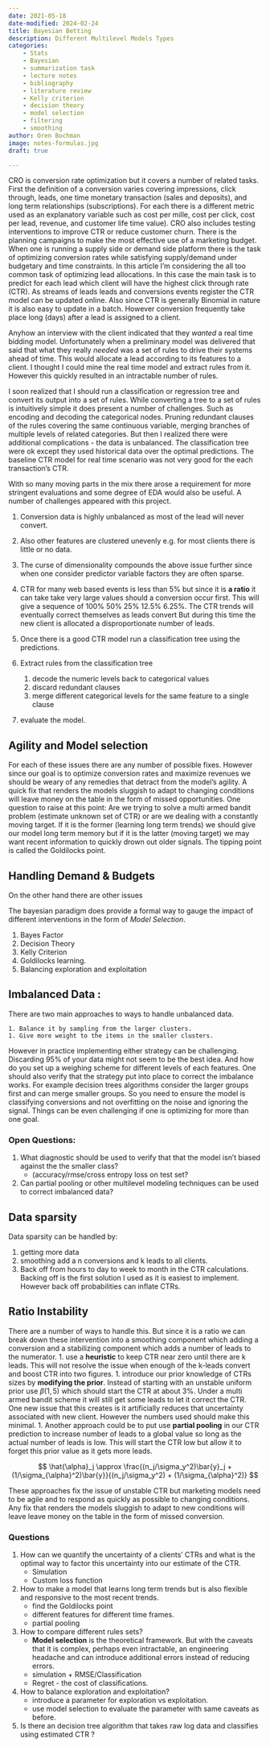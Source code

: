 ```yaml
---
date: 2021-05-18
date-modified: 2024-02-24
title: Bayesian Betting
description: Different Multilevel Models Types
categories:
    - Stats 
    - Bayesian 
    - summarization task
    - lecture notes
    - bibliography
    - literature review
    - Kelly criterion
    - decision theory
    - model selection
    - filtering
    - smoothing
author: Oren Bochman
image: notes-formulas.jpg
draft: true

---
```


CRO is conversion rate optimization but it covers a number of related tasks. First the definition of a conversion varies covering impressions, click through, leads,  one time monetary transaction (sales and deposits), and long term relationships (subscriptions). For each there is a different metric used as an explanatory variable such as cost per mille, cost per click, cost per lead, revenue, and customer life time value). CRO also includes testing interventions to improve CTR or reduce customer churn. There is the planning campaigns to make the most effective use of a marketing budget. When one is running a supply side or demand side platform there is the task of optimizing conversion rates while satisfying supply/demand under budgetary and time constraints. 
In this article I'm considering the all too common task of optimizing lead allocations. In this case the main task is to predict for each lead which client will have the highest click through rate (CTR). As streams of leads leads and conversions events register the CTR model can be updated online. Also since CTR is generally Binomial in nature it is also easy to update in a batch. However conversion frequently take place long (days) after a lead is assigned to a client. 

Anyhow an interview with the client indicated that they *wanted* a real time bidding model. Unfortunately when a preliminary model was delivered that said that what they really *needed* was a set of rules to drive their systems ahead of time. This would allocate a lead according to its features to a client. I thought I could mine the real time model and extract rules from it. However this quickly resulted in an intractable number of rules.

I soon realized that I should run a classification or regression tree and convert its output into a set of rules. While converting a tree to a set of rules is intuitively simple it does present a number of challenges. Such as encoding and decoding the categorical nodes. Pruning redundant clauses of the rules covering the same continuous variable, merging branches of multiple levels of related categories. But then I realized there were additional complications - the data is unbalanced. The classification tree were ok except they used historical data over the optimal predictions. The baseline CTR model for real time scenario was not very good for the each transaction's CTR. 

With so many moving parts in the mix there arose a requirement for more stringent evaluations and some degree of EDA would also be useful.
A number of challenges appeared with this project. 

1. Conversion data is highly unbalanced as most of the lead will never convert.
1. Also other features are clustered unevenly e.g. for most clients there is little or no data. 
1. The curse of dimensionality compounds the above issue further since when one consider predictor variable factors they are often sparse. 
1. CTR for many web based events is less than 5% but since it is **a ratio** it can take take very large values should a  conversion occur first. This will give a sequence of 100% 50% 25% 12.5% 6.25%. The 
CTR trends will eventually correct themselves as leads convert But during this time the new client is allocated a disproportionate number of leads.

1. Once there is a good CTR model run a classification tree using the predictions.
1. Extract rules from the classification tree
    1. decode the numeric levels back to categorical values 
    1. discard redundant clauses
    1. merge different categorical levels for the same feature to a single clause
1. evaluate the model.

## Agility and Model selection

For each of these issues there are any number of possible fixes. However since our goal is to optimize conversion rates and maximize revenues we should be weary of any remedies that detract from the model's agility. A quick fix that renders the models sluggish to adapt to changing conditions will leave money on the table in the form of missed opportunities.
One question to raise at this point: Are we trying to solve a multi armed bandit problem (estimate unknown set of CTR) or are we dealing with a constantly moving target. If it is the former (learning long term trends) we should give our model long term memory but if it is the latter (moving target) we may want recent information to quickly drown out older signals. The tipping point is called the Goldilocks point.

## Handling Demand & Budgets

On the other hand there are other issues

The bayesian paradigm does provide a formal way to gauge the impact of different interventions in the form of *Model Selection*.

1. Bayes Factor
1. Decision Theory
1. Kelly Criterion
1. Goldilocks learning.
1. Balancing exploration and exploitation

## Imbalanced Data :

There are two main approaches to ways to handle unbalanced data.

    1. Balance it by sampling from the larger clusters.
    1. Give more weight to the items in the smaller clusters.

However in practice implementing either strategy can be challenging. Discarding 95% of your data might not seem to be the best idea. And how do you set up a weighing scheme for different levels of each features. One should also verify that the strategy put into place to correct the imbalance works. For example decision trees algorithms consider the larger groups first and can merge smaller groups. So you need to ensure the model is classifying conversions and not overfitting on the noise and ignoring the signal. Things can be even challenging if one is optimizing for more than one goal.

### Open Questions:

1. What diagnostic should be used to verify that that the model isn't biased against the the smaller class? 
    - (accuracy/rmse/cross entropy loss on test set?
1. Can partial pooling or other multilevel modeling techniques can be used to correct imbalanced data?

## Data sparsity

Data sparsity can be handled by:

1. getting more data
1. smoothing add a n conversions and k leads to all clients.
1. Back off from hours to day to week to month in the CTR calculations. Backing off is the first solution I used as it is easiest to implement. However back off probabilities can inflate CTRs.

## Ratio Instability

There are a number of ways to handle this. But since it is a ratio we can break down these intervention into a smoothing component which adding a conversion and a stabilizing component which adds a number of leads to the numerator.
1. use a **heuristic** to keep CTR near zero until there are k leads. This will not resolve the issue when enough of the k-leads convert and boost CTR into two figures.
1. introduce our prior knowledge of CTRs sizes by **modifying the prior**. Instead of starting with an unstable uniform prior use $\beta(1,5)$ which should start the CTR at about 3%. Under a multi armed bandit scheme it will still get some leads to let it correct the CTR. One new issue that this creates is it artificially reduces that uncertainty associated with new client. However the numbers used should make this minimal.
1. Another approach could be to put use **partial pooling** in our CTR prediction to increase number of leads to a global value so long as the actual number of leads is low. This will start the CTR low but allow it to forget this prior value as it gets more leads.

$$
\hat{\alpha}_j \approx \frac{(n_j/\sigma_y^2)\bar{y}_j +
(1/\sigma_{\alpha}^2)\bar{y}}{(n_j/\sigma_y^2) + (1/\sigma_{\alpha}^2)}
$$

These approaches fix the issue of unstable CTR but marketing models need to be agile and to respond as quickly as possible to changing conditions. Any fix that renders the models sluggish to adapt to new conditions will leave leave money on the table in the form of missed conversion.

### Questions

1. How can we quantify the uncertainty of a clients' CTRs and what is the optimal way to factor this uncertainty into our estimate of the CTR. 
    - Simulation
    - Custom loss function
1. How to make a model that learns long term trends but is also flexible and responsive to the most recent trends. 
    - find the Goldilocks point
    - different features for different time frames.
    - partial pooling
1. How to compare different rules sets?
    - **Model selection** is the theoretical framework. But with the caveats that it is complex, perhaps even intractable, an engineering headache and can introduce additional errors instead of reducing errors.
    - simulation + RMSE/Classification
    - Regret - the cost of classifications.
1. How to balance exploration and exploitation?
    - introduce a parameter for exploration vs exploitation.
    - use model selection to evaluate the parameter with same caveats as before.
1. Is there an decision tree algorithm that takes raw log data and classifies using estimated CTR ?